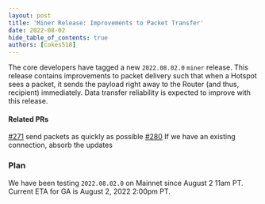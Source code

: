 ```yaml
---
layout: post
title: 'Miner Release: Improvements to Packet Transfer'
date: 2022-08-02
hide_table_of_contents: true
authors: [cokes518]
---
```


The core developers have tagged a new `2022.08.02.0` `miner` release. This release contains
improvements to packet delivery such that when a Hotspot sees a packet, it sends the payload right
away to the Router (and thus, recipient) immediately. Data transfer reliability is expected to
improve with this release.

<!--truncate-->

#### Related PRs

[#271](https://github.com/helium/gateway-rs/pull/271) send packets as quickly as possible
[#280](https://github.com/helium/gateway-rs/pull/280) If we have an existing connection, absorb the
updates

### Plan

We have been testing `2022.08.02.0` on Mainnet since August 2 11am PT. Current ETA for GA is August
2, 2022 2:00pm PT.

